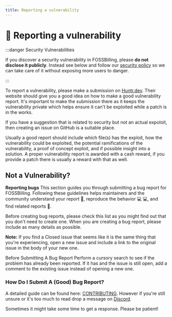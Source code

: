 ```yaml
---
title: Reporting a vulnerability
---
```


# 📣 Reporting a vulnerability

:::danger Security Vulnerabilities

If you discover a security vulnerability in FOSSBilling, please **do not disclose it publicly**. Instead see below and follow our [security policy](https://github.com/FOSSBilling/FOSSBilling/security/policy) so we can take care of it without exposing more users to danger.

:::

To report a vulnerability, please make a submission on [Huntr.dev](https://huntr.dev/bounties/disclose/?target=https://github.com/FOSSBilling/FOSSBilling). Their website should give you a good idea on how to make a good vulnerability report. It's important to make the submission there as it keeps the vulnerability private which helps ensure it can't be exploited while a patch is in the works.

If you have a suggestion that is related to security but not an actual expoloit, then creating an issue on GitHub is a suitable place.

Usually a good report should include which file(s) has the exploit, how the vulnerability could be exploited, the potential ramifications of the vulnerability, a proof of concept exploit, and if possible insight into a solution. A proper vulnerability report is awarded with a cash reward, if you provide a patch there is usually a reward with that as well.

## Not a Vulnerability?
**Reporting bugs**
This section guides you through submitting a bug report for FOSSBilling. 
Following these guidelines helps maintainers and the community understand your report 📝, reproduce the behavior 💻 💻, and find related reports 🔎.

Before creating bug reports, please check this list as you might find out that you don't need to create one. 
When you are creating a bug report, please include as many details as possible.

**Note:** If you find a Closed issue that seems like it is the same thing that you're experiencing, open a new issue and include a link to the original issue in the body of your new one.

Before Submitting A Bug Report
Perform a cursory search to see if the problem has already been reported. If it has and the issue is still open, add a comment to the existing issue instead of opening a new one.

### How Do I Submit A (Good) Bug Report?
A detailed guide can be found here: [CONTRIBUTING](https://github.com/FOSSBilling/FOSSBilling/blob/main/CONTRIBUTING.md). However if you're still unsure or it's too much to read drop a message on [Discord](https://fossbilling.org/discord).

Sometimes it might take some time to get a response. Please be patient!
